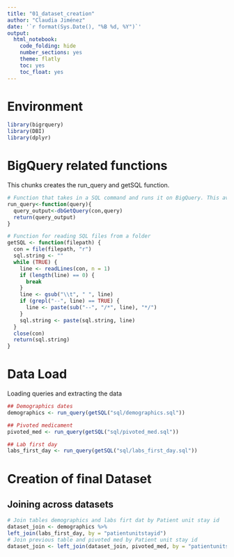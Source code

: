```yaml
---
title: "01_dataset_creation"
author: "Claudia Jiménez"
date: '`r format(Sys.Date(), "%B %d, %Y")`'
output:
  html_notebook:
    code_folding: hide
    number_sections: yes
    theme: flatly
    toc: yes
    toc_float: yes
---
```


# Environment

```r
library(bigrquery)
library(DBI)
library(dplyr)
```

# BigQuery related functions

This chunks creates the run_query and getSQL function.

```r
# Function that takes in a SQL command and runs it on BigQuery. This avoids the connection data in each iteration
run_query<-function(query){
  query_output<-dbGetQuery(con,query)
  return(query_output)
}

# Function for reading SQL files from a folder
getSQL <- function(filepath) {
  con = file(filepath, "r")
  sql.string <- ""
  while (TRUE) {
    line <- readLines(con, n = 1)
    if (length(line) == 0) {
      break
    }
    line <- gsub("\\t", " ", line)
    if (grepl("--", line) == TRUE) {
      line <- paste(sub("--", "/*", line), "*/")
    }
    sql.string <- paste(sql.string, line)
  }
  close(con)
  return(sql.string)
}
```

# Data Load

Loading queries and extracting the data

```r
## Demographics dates
demographics <- run_query(getSQL("sql/demographics.sql"))
```

```r
## Pivoted medicament
pivoted_med <- run_query(getSQL("sql/pivoted_med.sql"))
```

```r
## Lab first day
labs_first_day <- run_query(getSQL("sql/labs_first_day.sql"))
```

# Creation of final Dataset

## Joining across datasets

```r
# Join tables demographics and labs firt dat by Patient unit stay id
dataset_join <- demographics %>%
left_join(labs_first_day, by = "patientunitstayid")
# Join previous table and pivoted med by Patient unit stay id
dataset_join <- left_join(dataset_join, pivoted_med, by = "patientunitstayid")
```


